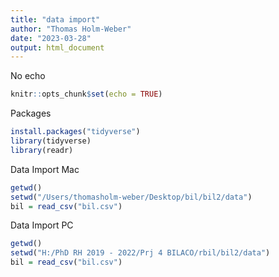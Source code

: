 ```yaml
---
title: "data import"
author: "Thomas Holm-Weber"
date: "2023-03-28"
output: html_document
---
```

No echo
```r
knitr::opts_chunk$set(echo = TRUE)
```
Packages
```r
install.packages("tidyverse")
library(tidyverse)
library(readr)
```


Data Import Mac
```r
getwd()
setwd("/Users/thomasholm-weber/Desktop/bil/bil2/data")
bil = read_csv("bil.csv")
```


Data Import PC
```r
getwd()
setwd("H:/PhD RH 2019 - 2022/Prj 4 BILACO/rbil/bil2/data")
bil = read_csv("bil.csv")
```

